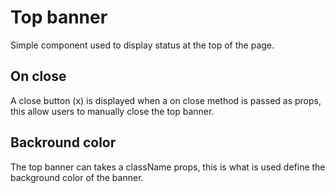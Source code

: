 
# Top banner

Simple component used to display status at the top of the page.

<Canvas>
    <Story id="components-topbanner--basic" />
</Canvas>

## On close

A close button (x) is displayed when a on close method is passed as props, this allow users to manually close the top banner.

<Canvas>
    <Story id="components-topbanner--close" />
</Canvas>

## Backround color

The top banner can takes a className props, this is what is used define the background color of the banner.

<Canvas>
    <Story id="components-topbanner--color" />
</Canvas>
